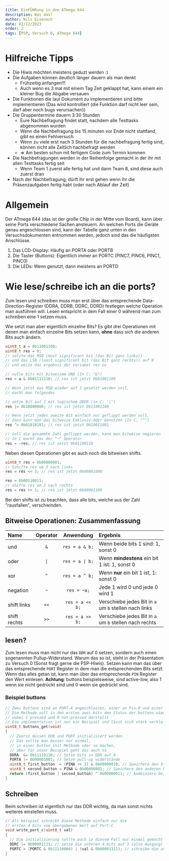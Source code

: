 ```yaml
---
title: EinFÜHRung in den ATmega 644
description: Was das?
author: Nils Eisenach
date: 02/12/2023
order: 2
tags: [PSP, Versuch 0, ATmega 644]
---
```


# Hilfreiche Tipps

- Die Hiwis möchten meistens geduzt werden :)
- Die Aufgaben können deutlich länger dauern als man denkt
  - Frühzeitig anfangen!!!
  - Auch wenn es 3 mal mit einem Tag Zeit geklappt hat, kann einem ein kleiner Bug die Abgabe versauen
- Die Funktionen die laut Dokument zu implementieren sind bitte implementieren (Das wird kontrolliert (die Funktion darf nicht leer sein, darf aber noch bugs verursachen))
- Die Gruppentermine dauern 3:30 Stunden
  - Eure Nachbefragung findet statt, nachdem alle Testtasks abgenommen wurden
  - Wenn die Nachbefragung bis $15$ minuten vor Ende nicht stattfand, gibt es einen Fehlversuch
  - Wenn zu viele erst nach 3 Stunden für die nachbefragung fertig sind, können nicht alle Zeitlich nachbefragt werden
  - $\Rightarrow$ Am besten schon mit fertigem Code zum Termin kommen
- Die Nachbefragungen werden in der Reihenfolge gemacht in der ihr mit allen Testtasks fertig seit
  - Wenn Team 1 zuerst alle fertig hat und dann Team 8, sind diese auch zuerst dran
- Nach der Nachbefragung, dürft ihr erst gehen wenn ihr die Präsenzaufgaben fertig habt (oder nach Ablauf der Zeit)

# Allgemein

Der ATmega 644 (das ist der große Chip in der Mitte vom Board), kann über seine Ports verschiedene Sachen ansteuern.
An welchen Ports die Geräte genau angeschlossen sind, kann der Tabelle ganz unten in den Versuchsdokumenten entnommen werden, jedoch sind das die häufigsten Anschlüsse.

1. Das LCD-Display: Häufig an PORTA oder PORTB
2. Die Taster (Buttons): Eigentlich immer an PORTC (PINC7, PINC6, PINC1, PINC0)
3. Die LEDs: Wenn genutzt, dann meistens an PORTD

# Wie lese/schreibe ich an die ports?

Zum lesen und schreiben muss man erst über das entsprechende Data-Direction-Register (DDRA, DDRB, DDRC, DDRD) festlegen welche Operation man ausführen will. Lesen entspricht in dem Fall einer $0$ während man zum schreiben eine $1$ setzen muss.

Wie setzt man aber eigentlich einzelne Bits?
Es gibt drei Operationen mit denen man einfach einzelne Bits setzen kann, **ohne** dass sich die anderen Bits auch ändern.

```c
uint8_t a = 0b11001100;
uint8_t res = 0;
// setzte das MSB (most significant bit (das Bit ganz links))
// und das LSB (least significant bit (das Bit ganz rechts)) auf 0
// und weise das ergebnis der Variabel res zu

// nulle bits mit bitweisem UND (In C: "&")
res = a & 0b01111110; // res ist jetzt 0b01001100

// Wenn jetzt das MSB wieder auf 1 gesetzt werden soll,
// macht man folgendes

// setze Bit auf 1 mit logischem ODER (in C: "|")
res |= 0b10000000; // res ist jetzt 0b11001100

// Wenn jetzt jedes zweite Bit einfach nur geflippt werden soll,
// dann kann man das bitweise Exklusiv-Oder benutzen (In C: "^")
res ^= 0b01010101; // res ist jetzt 0b10011001

// Soll die gesammte Zahl geflippt werden, kann man bitweise negieren
// In C macht das der "~" Operator
res = ~res; // res ist jetzt 0b01100110
```

Neben diesen Operationen gibt es auch noch die bitweisen shifts.

```c
uint8_t res = 0b00000001;
// Schifte res um 3 nach links
res = res << 3; // res ist jetzt 0b00001000

res = 0b00110011;
// shifte res um 2 nach rechts
res = res >> 2; // res ist jetzt 0b00001100
```

Bei den shifts ist zu beachten, dass alle bits, welche aus der Zahl "rausfallen", verschwinden.

## Bitweise Operationen: Zusammenfassung

| Name         | Operator |    Anwendung    | Ergebnis                                               |
| :----------- | :------: | :-------------: | :----------------------------------------------------- |
| und          |   `&`    | `res = a & b;`  | Wenn beide bits $1$ sind: $1$, sonst $0$               |
| oder         |   `\|`   | `res = a \| b;` | Wenn **mindestens** ein bit $1$ ist: $1$, sonst $0$    |
| xor          |   `^`    | `res = a ^ b;`  | Wenn **nur** ein bit $1$ ist, $1$: sonst $0$           |
| negation     |   `~`    |   `res = ~a;`   | Jede $1$ wird $0$ und jede $0$ wird $1$                |
| shift links  |   `<<`   | `res = a << b;` | Verschiebe jedes Bit in `a` um `b` stellen nach links  |
| shift rechts |   `>>`   | `res = a >> b;` | Verschiebe jedes Bit in `a` um `b` stellen nach rechts |

## lesen?

Zum lesen muss man nicht nur das `DDR` auf $0$ setzen, sondern auch einen sogenannten Pullup-Widerstand.
Warum das so ist, steht in der Präsentation zu Versuch $0$ (Sonst fragt gerne die PSP-Hiwis).
Setzen kann man das über das entsprechende `PORT` Register in dem man die entsprechenden Bits setzt.
Wenn das alles getan ist, kann man über das entsprechende `PIN` Register den Wert einlesen.
**Achtung**: buttons beispielsweise, sind active-low, also $1$ wenn sie nicht gedrückt sind und $0$ wenn sie gedrückt sind.

### Beispiel buttons

```c
// Zwei buttons sind an PORT-A angeschlossen, einer an Pin-0 und einer an Pin-4
// Die Methode soll in den ersten zwei bits den Status der buttons wiedergeben,
// wobei 1 pressed und 0 not-pressed darstellt
// Die implementation ist nur ein Beispiel und lässt sich stark verkleinern bzw. vereinfachen
uint8_t buttons_get(void)
{
  // Zuerst müssen DDR und PORT initialisiert werden.
  // Das sollte man besser nur einmal,
  // in einer button_init Methode oder so machen,
  // aber für unser Beispiel geht das auch so
  DDRA  &= 0b11110110; // Setze bits in DDR auf 0
  PORTA |= 0b00001001; // Setze pull-up widerstände
  uint8_t first_button  = (PINA >> 2) & 0b00000010; // Speichere den Status des ersten button in first_button
  uint8_t second_button = PINA & 0b00000001; // Speichere den anderen button
  return (first_button | second_button) ^ 0b00000011; // kombiniere beide Werte und flippe die wichtigen bits
}
```

## Schreiben

Beim schreiben ist eigentlich nur das DDR wichtig, da man sonst nichts weiteres einstellen muss.

```c
// Als beispiel schreibt diese Methode einfach nur die
// ersten 4 bits vom übergebenen Wert auf Port-C
void write_port_c(uint8_t val)
{
  // Die initialisierung sollte auch in diesem Fall nur einmal gemacht werden
  DDRC |= 0b00001111; // setze die unteren 4 bits auf 1 (also Ausgang)
  PORTC = (PORTC & 0b11110000) | (val & 0b00001111); // schreibe die unteren 4 bits ohne die oberen zu ändern
}
```
